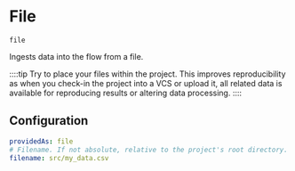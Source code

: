 # File

`file`

Ingests data into the flow from a file.

::::tip
Try to place your files within the project.
This improves reproducibility as when you check-in the project into a VCS or upload it, all related data is available for reproducing results or altering data processing.
::::

## Configuration

```yaml
providedAs: file
# Filename. If not absolute, relative to the project's root directory.
filename: src/my_data.csv
```

